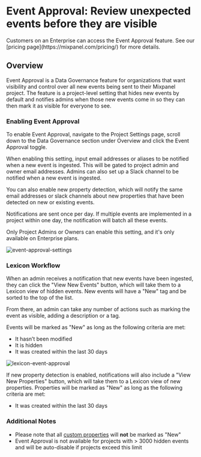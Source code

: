 
# Event Approval: Review unexpected events before they are visible

<Callout type="info">
  Customers on an Enterprise can access the Event Approval feature. See our [pricing page](https://mixpanel.com/pricing/) for more details.
</Callout>

## Overview

Event Approval is a Data Governance feature for organizations that want visibility and control over all new events being sent to their Mixpanel project. The feature is a project-level setting that hides new events by default and notifies admins when those new events come in so they can then mark it as visible for everyone to see. 


### Enabling Event Approval

To enable Event Approval, navigate to the Project Settings page, scroll down to the Data Governance section under Overview and click the Event Approval toggle.

When enabling this setting, input email addresses or aliases to be notified when a new event is ingested. This will be gated to project admin and owner email addresses. Admins can also set up a Slack channel to be notified when a new event is ingested.

You can also enable new property detection, which will notify the same email addresses or slack channels about new properties that have been detected on new or existing events.

Notifications are sent once per day. If multiple events are implemented in a project within one day, the notification will batch all these events. 

Only Project Admins or Owners can enable this setting, and it's only available on Enterprise plans. 

![event-approval-settings](/event-approval-settings.png)


### Lexicon Workflow

When an admin receives a notification that new events have been ingested, they can click the "View New Events" button, which will take them to a Lexicon view of hidden events. New events will have a "New" tag and be sorted to the top of the list. 

From there, an admin can take any number of actions such as marking the event as visible, adding a description or a tag. 

Events will be marked as "New" as long as the following criteria are met:
- It hasn’t been modified
- It is hidden
- It was created within the last 30 days

![lexicon-event-approval](/Lexicon-Event-Approval.png)

If new property detection is enabled, notifications will also include a "View New Properties" button, which will take them to a Lexicon view of new properties.  Properties will be marked as "New" as long as the following criteria are met:
- It was created within the last 30 days

### Additional Notes
- Please note that all [custom properties](/docs/features/custom-properties) will **not** be marked as "New"
- Event Approval is not available for projects with > 3000 hidden events and will be auto-disable if projects exceed this limit
